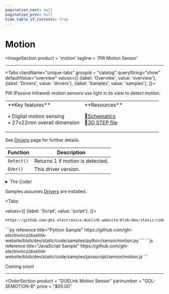 ```yaml
---
pagination_next: null
pagination_prev: null
hide_table_of_contents: true
---
```



# Motion

<ImageSection
    product = 'motion'
    tagline = 'PIR Motion Sensor'
></ImageSection>

---

<Tabs className="unique-tabs" groupid = "catalog" queryString="show" defaultValue="overview"
  values={[
    {label: 'Overview', value: 'overview'},
    {label: 'Drivers', value: 'drivers'},
    {label: 'Samples', value: 'samples'},
  ]}>

<TabItem value="overview">

PIR (Passive Infrared) motion sensors use light in its view to detect motion.

<table><td width='50%'>
**Key features**

• Digital motion sensing<br/>
• 27x22mm overall dimension<br/>

</td><td width='50%'>
**Resources**

📄[Schematics](pathname:///sch/gdl-semotion-b.pdf)<br/>
🔩[3D STEP file](pathname:///3d/gdl-semotion-b.step)<br/>

</td></table>
</TabItem>

<TabItem value="drivers">

See [Drivers](../../engine/drivers) page for further details.

Function | Description
--- | ---
`Detect()` | Returns 1 if motion is detected.
`DVer()` | This driver version.

<details>
 <summary>The Code!</summary>



```py reference title="Motion Driver"
https://github.com/ghi-electronics/duelink-website/blob/dev/static/code/drivers/sensor/motion.txt
```

</details>
</TabItem>

<TabItem value="samples">

Samples assumes [Drivers](../../engine/drivers) are installed.

<Tabs

  values={[
    {label: 'Script', value: 'script'},
]}>

<TabItem value="script">

```py reference title="Script Sample"
https://github.com/ghi-electronics/duelink-website/blob/dev/static/code/samples/script/sensor/motion.txt
```
</TabItem>

<TabItem value="py">
```py reference title="Python Sample"
https://github.com/ghi-electronics/duelink-website/blob/dev/static/code/samples/python/sensor/motion.py
```
</TabItem>

<TabItem value="js">
```js reference title="JavaScript Sample"
https://github.com/ghi-electronics/duelink-website/blob/dev/static/code/samples/javascript/sensor/motion.js
```

</TabItem>

</Tabs>

</TabItem>

<TabItem value="projects">Coming soon!</TabItem>

</Tabs>

---

<OrderSection
    product = "DUELink Motion Sensor"
    partnumber = "GDL-SEMOTION-B"
    price = "$00.00"
></OrderSection>
